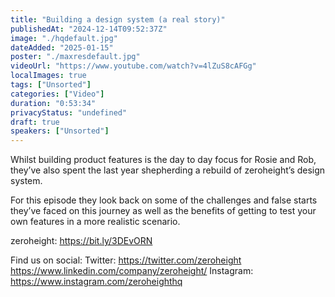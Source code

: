 ```yaml
---
title: "Building a design system (a real story)"
publishedAt: "2024-12-14T09:52:37Z"
image: "./hqdefault.jpg"
dateAdded: "2025-01-15"
poster: "./maxresdefault.jpg"
videoUrl: "https://www.youtube.com/watch?v=4lZuS8cAFGg"
localImages: true
tags: ["Unsorted"]
categories: ["Video"]
duration: "0:53:34"
privacyStatus: "undefined"
draft: true
speakers: ["Unsorted"]
---
```

Whilst building product features is the day to day focus for Rosie and Rob, they’ve also spent the last year shepherding a rebuild of zeroheight’s design system.

For this episode they look back on some of the challenges and false starts they’ve faced on this journey as well as the benefits of getting to test your own features in a more realistic scenario.

zeroheight: https://bit.ly/3DEvORN

Find us on social:
Twitter: https://twitter.com/zeroheight
https://www.linkedin.com/company/zeroheight/
Instagram: https://www.instagram.com/zeroheighthq
